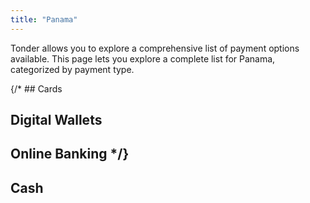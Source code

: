 ```yaml
---
title: "Panama"
---
```


Tonder allows you to explore a comprehensive list of payment options available. This page lets you explore a complete list for Panama, categorized by payment type. 

{/* ## Cards

## Digital Wallets

## Online Banking */}

## Cash

<CardGroup cols={4}>
  <Card title="Wunion" icon=""/>
  <Card title="AMPM" icon=""/>
  <Card title="JumboMarket" icon=""/>
  <Card title="Smelpueblo" icon=""/>
</CardGroup>

